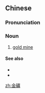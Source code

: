 {{also|金矿}}
==Chinese==
{{zh-forms|s=金矿}}

===Pronunciation===
{{zh-pron
|m=jīnkuàng
|mn=kim-khòng
|cat=n
}}

===Noun===
{{zh-noun}}

# [[gold mine]]

====See also====
* {{zh-l|鐵礦}}
* {{zh-l|銀礦}}

[[zh:金礦]]